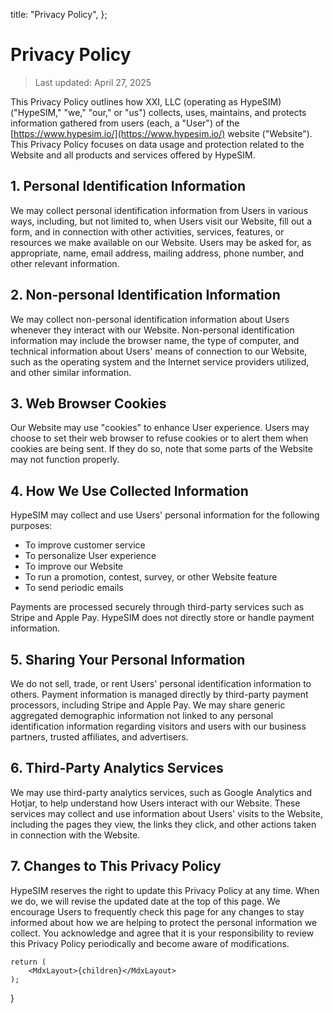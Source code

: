 
  title: "Privacy Policy",
};

# Privacy Policy

> Last updated: April 27, 2025

This Privacy Policy outlines how XXI, LLC (operating as HypeSIM) ("HypeSIM," "we," "our," or "us") collects, uses, maintains, and protects information gathered from users (each, a "User") of the [https://www.hypesim.io/](https://www.hypesim.io/) website ("Website"). This Privacy Policy focuses on data usage and protection related to the Website and all products and services offered by HypeSIM.

## 1. Personal Identification Information

We may collect personal identification information from Users in various ways, including, but not limited to, when Users visit our Website, fill out a form, and in connection with other activities, services, features, or resources we make available on our Website. Users may be asked for, as appropriate, name, email address, mailing address, phone number, and other relevant information.

## 2. Non-personal Identification Information

We may collect non-personal identification information about Users whenever they interact with our Website. Non-personal identification information may include the browser name, the type of computer, and technical information about Users' means of connection to our Website, such as the operating system and the Internet service providers utilized, and other similar information.

## 3. Web Browser Cookies

Our Website may use "cookies" to enhance User experience. Users may choose to set their web browser to refuse cookies or to alert them when cookies are being sent. If they do so, note that some parts of the Website may not function properly.

## 4. How We Use Collected Information

HypeSIM may collect and use Users' personal information for the following purposes:

- To improve customer service
- To personalize User experience
- To improve our Website
- To run a promotion, contest, survey, or other Website feature
- To send periodic emails

Payments are processed securely through third-party services such as Stripe and Apple Pay. HypeSIM does not directly store or handle payment information.

## 5. Sharing Your Personal Information

We do not sell, trade, or rent Users' personal identification information to others. Payment information is managed directly by third-party payment processors, including Stripe and Apple Pay. We may share generic aggregated demographic information not linked to any personal identification information regarding visitors and users with our business partners, trusted affiliates, and advertisers.

## 6. Third-Party Analytics Services

We may use third-party analytics services, such as Google Analytics and Hotjar, to help understand how Users interact with our Website. These services may collect and use information about Users' visits to the Website, including the pages they view, the links they click, and other actions taken in connection with the Website.

## 7. Changes to This Privacy Policy

HypeSIM reserves the right to update this Privacy Policy at any time. When we do, we will revise the updated date at the top of this page. We encourage Users to frequently check this page for any changes to stay informed about how we are helping to protect the personal information we collect. You acknowledge and agree that it is your responsibility to review this Privacy Policy periodically and become aware of modifications.

    return (
        <MdxLayout>{children}</MdxLayout>
    );
}
